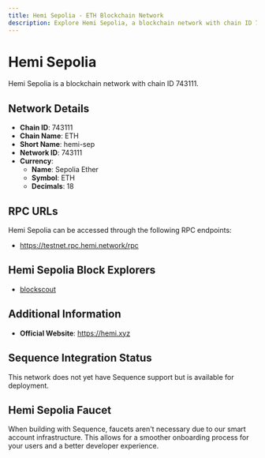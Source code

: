 ```yaml
--- 
title: Hemi Sepolia - ETH Blockchain Network
description: Explore Hemi Sepolia, a blockchain network with chain ID 743111. Learn about its native currency, Sepolia Ether, and how to interact with the network.
---
```


# Hemi Sepolia

Hemi Sepolia is a blockchain network with chain ID 743111.

## Network Details

- **Chain ID**: 743111
- **Chain Name**: ETH
- **Short Name**: hemi-sep
- **Network ID**: 743111
- **Currency**: 
  - **Name**: Sepolia Ether
  - **Symbol**: ETH
  - **Decimals**: 18

## RPC URLs

Hemi Sepolia can be accessed through the following RPC endpoints:

- https://testnet.rpc.hemi.network/rpc

## Hemi Sepolia Block Explorers

- [blockscout](https://testnet.explorer.hemi.xyz)

## Additional Information

- **Official Website**: https://hemi.xyz

## Sequence Integration Status

This network does not yet have Sequence support but is available for deployment.

## Hemi Sepolia Faucet

When building with Sequence, faucets aren't necessary due to our smart account infrastructure. This allows for a smoother onboarding process for your users and a better developer experience.
